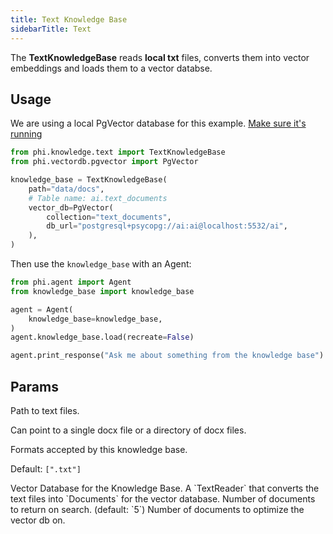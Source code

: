 ```yaml
---
title: Text Knowledge Base
sidebarTitle: Text
---
```


The **TextKnowledgeBase** reads **local txt** files, converts them into vector embeddings and loads them to a vector databse.

## Usage

<Note>

We are using a local PgVector database for this example. [Make sure it's running](https://docs.phidata.com/vectordb/pgvector)

</Note>

```python knowledge_base.py
from phi.knowledge.text import TextKnowledgeBase
from phi.vectordb.pgvector import PgVector

knowledge_base = TextKnowledgeBase(
    path="data/docs",
    # Table name: ai.text_documents
    vector_db=PgVector(
        collection="text_documents",
        db_url="postgresql+psycopg://ai:ai@localhost:5532/ai",
    ),
)
```

Then use the `knowledge_base` with an Agent:

```python agent.py
from phi.agent import Agent
from knowledge_base import knowledge_base

agent = Agent(
    knowledge_base=knowledge_base,
)
agent.knowledge_base.load(recreate=False)

agent.print_response("Ask me about something from the knowledge base")
```

## Params

<ResponseField name="path" type="Union[str, Path]">
  Path to text files.

Can point to a single docx file or a directory of docx files.

</ResponseField>
<ResponseField name="formats" type="List[str]">
  Formats accepted by this knowledge base.

Default: `[".txt"]`

</ResponseField>
<ResponseField name="vector_db" type="VectorDb">
  Vector Database for the Knowledge Base.
</ResponseField>
<ResponseField name="reader" type="TextReader">
  A `TextReader` that converts the text files into `Documents` for the vector database.
</ResponseField>
<ResponseField name="num_documents" type="int">
  Number of documents to return on search. (default: `5`)
</ResponseField>
<ResponseField name="optimize_on" type="int">
  Number of documents to optimize the vector db on.
</ResponseField>

